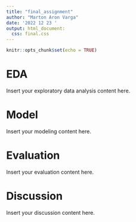 ```yaml
---
title: "final_assignment"
author: "Marton Aron Varga"
date: '2022 12 23 '
output: html_document:
  css: final.css
---
```


```r
knitr::opts_chunk$set(echo = TRUE)
```

# EDA

Insert your exploratory data analysis content here.

# Model

Insert your modeling content here.

# Evaluation

Insert your evaluation content here.

# Discussion

Insert your discussion content here.
